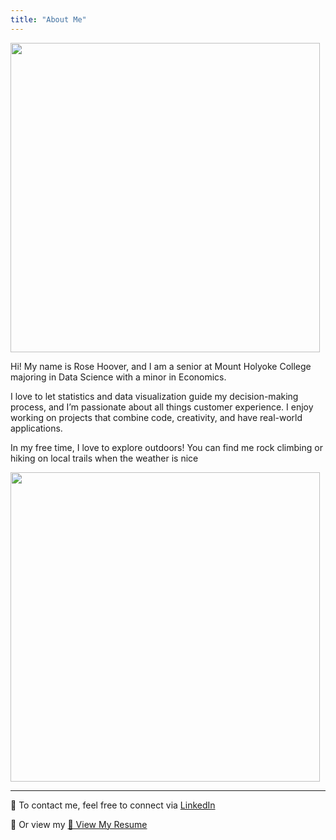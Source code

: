 ```yaml
---
title: "About Me"
---
```


![](100_0077.jpeg){fig-align="center" width="495"}

Hi! My name is Rose Hoover, and I am a senior at Mount Holyoke College majoring in Data Science with a minor in Economics.

I love to let statistics and data visualization guide my decision-making process, and I'm passionate about all things customer experience. I enjoy working on projects that combine code, creativity, and have real-world applications.

In my free time, I love to explore outdoors! You can find me rock climbing or hiking on local trails when the weather is nice

![](IMG_4602.jpg){fig-align="center" width="495"}

------------------------------------------------------------------------

🔴 To contact me, feel free to connect via [LinkedIn](https://www.linkedin.com/in/rose-hoover-9138b1227/)

🔴 Or view my <a href="Resume_Hoover_Rose_2025_.pdf" class="btn btn-primary">📄 View My Resume</a>
